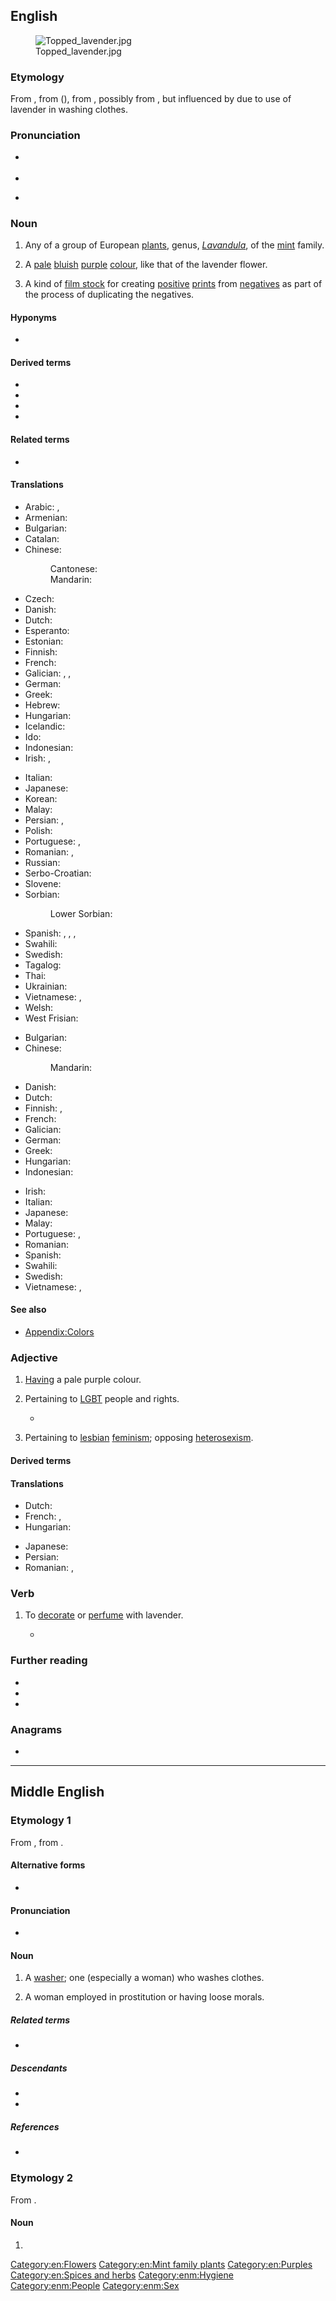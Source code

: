 ==English==
[[File:Topped lavender.jpg|thumb]]

===Etymology===
From {{inh|en|enm|lavendre}}, from {{der|en|xno|lavendre|}} ({{cog|fr|lavande}}), from {{der|en|ML.|lavendula}}, possibly from {{der|en|la|lividus||bluish}}, but influenced by {{m|la|lavō|t=wash}} due to use of lavender in washing clothes.

===Pronunciation===
* {{a|UK}} {{IPA|en|/ˈlæv.ən.də/}}
* {{audio|en|LL-Q1860 (eng)-Vealhurl-lavender.wav|Audio (RP)}}
* {{a|GA}} {{IPA|en|/ˈlæv.ən.dɚ/}}

===Noun===
{{en-noun|~}}

# Any of a group of European [[plant]]s, genus, ''[[Lavandula]]'', of the [[mint]] family.
# {{lb|en|color}} A [[pale]] [[bluish]] [[purple]] [[color|colour]], like that of the lavender flower.
#: {{color panel|957EDC}}
#: {{color panel|web lavender|E6E6FA}}
# {{lb|en|film|historical|uncountable}} A kind of [[film stock]] for creating [[positive]] [[print]]s from [[negative]]s as part of the process of duplicating the negatives.

====Hyponyms====
* {{sense|plant}} {{l|en|common lavender}}

====Derived terms====
* {{l|en|lavender water}}
* {{l|en|lay in lavender}}
* {{l|en|sea lavender}}
* {{l|en|spike lavender}}

====Related terms====
* {{l|en|launder}}

====Translations====
{{trans-top|plant}}
* Arabic: {{t+|ar|خُزَامَى|f}}, {{t|ar|ضِرْم|m}}
* Armenian: {{t+|hy|նարդոս|sc=Armn}}
* Bulgarian: {{t|bg|лаванду́ла|f}}
* Catalan: {{t+|ca|espígol|m}}
* Chinese:
*: Cantonese: {{t|yue|薰衣草|tr=fan1 ji1 cou2|sc=Hani}}
*: Mandarin: {{t+|cmn|薰衣草|tr=xūnyīcǎo|sc=Hani}}
* Czech: {{t+|cs|levandule|f}}
* Danish: {{t|da|lavendel|c}}
* Dutch: {{t+|nl|lavendel}}
* Esperanto: {{t|eo|lavendo}}
* Estonian: {{t|et|lavendel}}
* Finnish: {{t+|fi|laventeli}}
* French: {{t+|fr|lavande|f}}
* Galician: {{t|gl|arzaña|f}}, {{t|gl|arzán|m}}, {{t+|gl|lavanda|f}}
* German: {{t+|de|Lavendel|m}}
* Greek: {{t+|el|λεβάντα|f}}
* Hebrew: {{t+|he|אזוביון|m|tr=azovyón}}
* Hungarian: {{t+|hu|levendula}}
* Icelandic: {{t+|is|lofnarblóm|n}}
* Ido: {{t+|io|lavendo}}
* Indonesian: {{t+|id|lavender}}
* Irish: {{t|ga|labhandar|m}}, {{t|ga|lus liath|m}}
{{trans-mid}}
* Italian: {{t+|it|lavanda|f}}
* Japanese: {{t+|ja|ラベンダー|tr=rabendā|sc=Jpan}}
* Korean: {{t+|ko|라벤더}}
* Malay: {{t|ms|lavender}}
* Persian: {{t|fa|استوخدوس|tr=ostoxodus|sc=fa-Arab}}, {{t|fa|لاواند|tr=lâvând|sc=fa-Arab}}
* Polish: {{t+|pl|lawenda|f}}
* Portuguese: {{t+|pt|lavanda|f}}, {{t+|pt|alfazema|f}}
* Romanian: {{t+|ro|levănțică|f}}, {{t+|ro|lavandă|f}}
* Russian: {{t+|ru|лава́нда|f}}
* Serbo-Croatian: {{t+|sh|lavanda|f}}
* Slovene: {{t+|sl|sivka|f}}
* Sorbian:
*: Lower Sorbian: {{t|dsb|lawendel|m}}
* Spanish: {{t+|es|lavanda}}, {{t+|es|espliego}}, {{t+|es|cantueso}}, {{t|es|alhucema}}
* Swahili: {{t|sw|mrujuani}}
* Swedish: {{t+|sv|lavendel}}
* Tagalog: {{t|tl|alusema}}
* Thai: {{t|th|ลาเวนเดอร์}}
* Ukrainian: {{t+|uk|лава́нда|f}}
* Vietnamese: {{t|vi|cây oải hương}}, {{t|vi|hoa oải hương}}
* Welsh: {{t|cy|lafant|m}}
* West Frisian: {{t|fy|lavindel}}
{{trans-bottom}}

{{trans-top|colour}}
* Bulgarian: {{t|bg|лавандула|f}}
* Chinese:
*: Mandarin: {{t-check|cmn|薰衣草色|tr=xūnyīcǎosè|sc=Hani}}
* Danish: {{t|da|lavendel|c}}
* Dutch: {{t-check|nl|[[zacht]] [[lila]]}} <!-- was "zacht [[lila]]"; remove links if idiomatic -->
* Finnish: {{t+|fi|laventeli}}, {{t|fi|laventelinsininen}}
* French: {{t|fr|bleu lavande|m}}
* Galician: {{t|gl|arzaña|f}}
* German: {{t+|de|Lavendel|m}}
* Greek: {{t+|el|λεβάντα|f}}
* Hungarian: {{t+|hu|levendulaszín}}
* Indonesian: {{t+|id|lavender}}
{{trans-mid}}
* Irish: {{t|ga|lus liath|m}}
* Italian: {{t+|it|lavanda|f}}
* Japanese: {{t|ja|藤色|tr=ふじいろ, fujiiro|sc=Jpan}}
* Malay: {{t|ms|gandaria}}
* Portuguese: {{t|pt|cor de lavanda|f}}, {{t+|pt|lilás}}
* Romanian: {{t+|ro|violaceu|n}}
* Spanish: {{t+|es|lavanda}}
* Swahili: {{t|sw|urujuani}}
* Swedish: {{t+|sv|lavendelblå}}
* Vietnamese: {{t|vi|màu oải hương}}, {{t|vi|màu hoa oải hương}}
{{trans-bottom}}

====See also====
* [[Appendix:Colors]]

===Adjective===
{{en-adj}}

# {{lb|en|color}} [[have|Having]] a pale purple colour.
# {{lb|en|politics}} Pertaining to [[LGBT]] people and rights.
#* {{RQ:Pynchon Crying Lot|page=81|chapter=5|passage=“Now in here,” their guide, sweating dark tentacles into his tab collar, briefed them, “you are going to see the members of the third sex, the '''lavender''' crowd this city by the Bay is so justly famous for.}}
# {{lb|en|politics}} Pertaining to [[lesbian]] [[feminism]]; opposing [[heterosexism]]. {{rfex|en}}

====Derived terms====
{{der3|en|
|lavender scare
|lavender lad
}}

====Translations====
{{trans-top|colour}}
* Dutch: {{t+|nl|lila|alt=zacht lila}}
* French: {{t+|fr|lavande|m|f}}, {{t|fr|bleu lavande}}
* Hungarian: {{t|hu|levendulaszínű}}
{{trans-mid}}
* Japanese: {{t|ja|藤色|alt=藤色の|tr=ふじいろの, fujiiro no}}
* Persian: {{t|fa|بنفش روشن|tr=banafsh-e roshan}}
* Romanian: {{t+|ro|liliachiu}}, {{t+|ro|violaceu}}
{{trans-bottom}}

===Verb===
{{en-verb}}

# {{lb|en|transitive}} To [[decorate]] or [[perfume]] with lavender.
#* {{quote-book|en|year=1986|author=Katherine Gibson Fougera|title=With Custer's Cavalry|page=47|passage=Short shafts of dying sunlight mingled with the deepening grey, '''lavendering''' the horizon, and all nature seemed to hush as though waiting to welcome the night.}}

===Further reading===
* {{pedia}}
* {{specieslite|Lavandula}}
* {{commonslite|Lavandula}}

===Anagrams===
* {{anagrams|en|a=adeelnrv|Vreeland}}

[[Category:en:Flowers]]
[[Category:en:Mint family plants]]
[[Category:en:Purples]]
[[Category:en:Spices and herbs]]

----

==Middle English==

===Etymology 1===
From {{bor|enm|fro|lavandiere}}, from {{der|enm|ML.|lavandārius}}.

====Alternative forms====
* {{alter|enm|lavendere|lavendre|lavendeer|lawender|lawnder|lawndere|launder}}

====Pronunciation====
* {{IPA|enm|/lavənˈdeːr/|/ˈlavəndər/|/lau̯nˈdeːr/|/ˈlau̯ndər/}}

====Noun====
{{enm-noun|lavenderes}}

# A [[washer]]; one (especially a woman) who washes clothes.
# {{lb|enm|euphemistic}} A woman employed in prostitution or having loose morals.

=====Related terms=====
* {{l|enm|lavendrye}}

=====Descendants=====
* {{desc|en|launder}}
* {{desc|sco|launer}}

=====References=====
* {{R:MED Online|entry=lavender(e |pos=n.(1)|id=MED24885|accessdate=2018-12-24}}

===Etymology 2===
From {{bor|enm|fro|lavendre}}.

====Noun====
{{head|enm|noun}}

# {{alt form|enm|lavendre}}

[[Category:enm:Hygiene]]
[[Category:enm:People]]
[[Category:enm:Sex]]